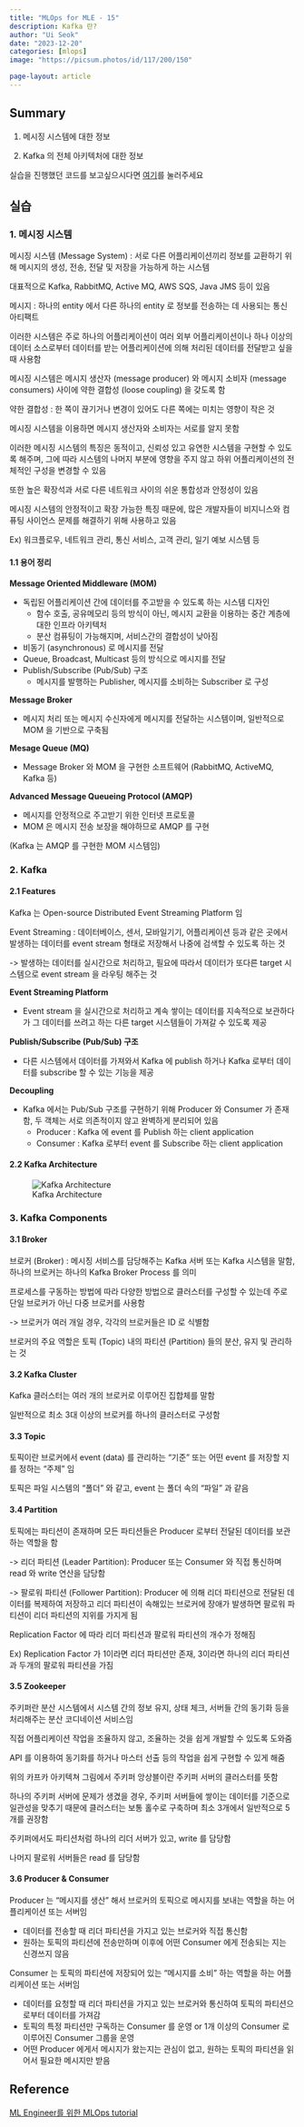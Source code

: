 ```yaml
---
title: "MLOps for MLE - 15"
description: Kafka 란?
author: "Ui Seok"
date: "2023-12-20"
categories: [mlops]
image: "https://picsum.photos/id/117/200/150"

page-layout: article
---
```


## Summary

1. 메시징 시스템에 대한 정보

2. Kafka 의 전체 아키텍처에 대한 정보

::: {.callout-note}
실습을 진행했던 코드를 보고싶으시다면 [여기](https://github.com/Ui-Seok/mlops-tutorial)를 눌러주세요
:::


## 실습

### 1. 메시징 시스템

메시징 시스템 (Message System) : 서로 다른 어플리케이션끼리 정보를 교환하기 위해 메시지의 생성, 전송, 전달 및 저장을 가능하게 하는 시스템

대표적으로 Kafka, RabbitMQ, Active MQ, AWS SQS, Java JMS 등이 있음

메시지 : 하나의 entity 에서 다른 하나의 entity 로 정보를 전송하는 데 사용되는 통신 아티팩트

이러한 시스템은 주로 하나의 어플리케이션이 여러 외부 어플리케이션이나 하나 이상의 데이터 소스로부터 데이터를 받는 어플리케이션에 의해 처리된 데이터를 전달받고 싶을 때 사용함

메시징 시스템은 메시지 생산자 (message producer) 와 메시지 소비자 (message consumers) 사이에 약한 결합성 (loose coupling) 을 갖도록 함

약한 결합성 : 한 쪽이 끊기거나 변경이 있어도 다른 쪽에는 미치는 영향이 작은 것

메시징 시스템을 이용하면 메시지 생산자와 소비자는 서로를 알지 못함

이러한 메시징 시스템의 특징은 동적이고, 신뢰성 있고 유연한 시스템을 구현할 수 있도록 해주며, 그에 따라 시스템의 나머지 부분에 영향을 주지 않고 하위 어플리케이션의 전체적인 구성을 변경할 수 있음

또한 높은 확장석과 서로 다른 네트워크 사이의 쉬운 통합성과 안정성이 있음

메시징 시스템의 안정적이고 확장 가능한 특징 때문에, 많은 개발자들이 비지니스와 컴퓨팅 사이언스 문제를 해결하기 위해 사용하고 있음

Ex) 워크플로우, 네트워크 관리, 통신 서비스, 고객 관리, 일기 예보 시스템 등

#### 1.1 용어 정리

**Message Oriented Middleware (MOM)**

- 독립된 어플리케이션 간에 데이터를 주고받을 수 있도록 하는 시스템 디자인
    - 함수 호출, 공유메모리 등의 방식이 아닌, 메시지 교환을 이용하는 중간 계층에 대한 인프라 아키텍처
    - 분산 컴퓨팅이 가능해지며, 서비스간의 결합성이 낮아짐
- 비동기 (asynchronous) 로 메시지를 전달
- Queue, Broadcast, Multicast 등의 방식으로 메시지를 전달
- Publish/Subscribe (Pub/Sub) 구조
    - 메시지를 발행하는 Publisher, 메시지를 소비하는 Subscriber 로 구성

**Message Broker**

- 메시지 처리 또는 메시지 수신자에게 메시지를 전달하는 시스템이며, 일반적으로 MOM 을 기반으로 구축됨

**Mesage Queue (MQ)**

- Message Broker 와 MOM 을 구현한 소프트웨어 (RabbitMQ, ActiveMQ, Kafka 등)

**Advanced Message Queueing Protocol (AMQP)**

- 메시지를 안정적으로 주고받기 위한 인터넷 프로토콜
- MOM 은 메시지 전송 보장을 해야하므로 AMQP 를 구현

(Kafka 는 AMQP 를 구현한 MOM 시스템임)


### 2. Kafka

#### 2.1 Features

Kafka 는 Open-source Distributed Event Streaming Platform 임

Event Streaming : 데이터베이스, 센서, 모바일기기, 어플리케이션 등과 같은 곳에서 발생하는 데이터를 event stream 형태로 저장해서 나중에 검색할 수 있도록 하는 것

-> 발생하는 데이터를 실시간으로 처리하고, 필요에 따라서 데이터가 또다른 target 시스템으로 event stream 을 라우팅 해주는 것

**Event Streaming Platform**

- Event stream 을 실시간으로 처리하고 계속 쌓이는 데이터를 지속적으로 보관하다가 그 데이터를 쓰려고 하는 다른 target 시스템들이 가져갈 수 있도록 제공

**Publish/Subscribe (Pub/Sub) 구조**

- 다른 시스템에서 데이터를 가져와서 Kafka 에 publish 하거나 Kafka 로부터 데이터를 subscribe 할 수 있는 기능을 제공

**Decoupling**

- Kafka 에서는 Pub/Sub 구조를 구현하기 위해 Producer 와 Consumer 가 존재함, 두 객체는 서로 의존적이지 않고 완벽하게 분리되어 있음
    - Producer : Kafka 에 event 를 Publish 하는 client application
    - Consumer : Kafka 로부터 event 를 Subscribe 하는 client application

#### 2.2 Kafka Architecture

![Kafka Architecture](fig1.png)


### 3. Kafka Components

#### 3.1 Broker

브로커 (Broker) : 메시징 서비스를 담당해주는 Kafka 서버 또는 Kafka 시스템을 말함, 하나의 브로커는 하나의 Kafka Broker Process 를 의미

프로세스를 구동하는 방법에 따라 다양한 방법으로 클러스터를 구성할 수 있는데 주로 단일 브로커가 아닌 다중 브로커를 사용함

-> 브로커가 여러 개일 경우, 각각의 브로커들은 ID 로 식별함

브로커의 주요 역할은 토픽 (Topic) 내의 파티션 (Partition) 들의 분산, 유지 및 관리하는 것

#### 3.2 Kafka Cluster

Kafka 클러스터는 여러 개의 브로커로 이루어진 집합체를 말함

일반적으로 최소 3대 이상의 브로커를 하나의 클러스터로 구성함

#### 3.3 Topic

토픽이란 브로커에서 event (data) 를 관리하는 "기준" 또는 어떤 event 를 저장할 지를 정하는 "주제" 임

토픽은 파일 시스템의 "폴더" 와 같고, event 는 폴더 속의 "파일" 과 같음

#### 3.4 Partition

토픽에는 파티션이 존재하며 모든 파티션들은 Producer 로부터 전달된 데이터를 보관하는 역할을 함

-> 리더 파티션 (Leader Partition): Producer 또는 Consumer 와 직접 통신하며 read 와 write 연산을 담당함

-> 팔로워 파티션 (Follower Partition): Producer 에 의해 리더 파티션으로 전달된 데이터를 복제하여 저장하고 리더 파티션이 속해있는 브로커에 장애가 발생하면 팔로워 파티션이 리더 파티션의 지위를 가지게 됨

Replication Factor 에 따라 리더 파티션과 팔로워 파티션의 개수가 정해짐

Ex) Replication Factor 가 1이라면 리더 파티션만 존재, 3이라면 하나의 리더 파티션과 두개의 팔로워 파티션을 가짐

#### 3.5 Zookeeper

주키퍼란 분산 시스템에서 시스템 간의 정보 유지, 상태 체크, 서버들 간의 동기화 등을 처리해주는 분산 코디네이션 서비스임

직접 어플리케이션 작업을 조율하지 않고, 조율하는 것을 쉽게 개발할 수 있도록 도와줌

API 를 이용하여 동기화를 하거나 마스터 선출 등의 작업을 쉽게 구현할 수 있게 해줌

위의 카프카 아키텍쳐 그림에서 주키퍼 앙상블이란 주키퍼 서버의 클러스터를 뜻함

하나의 주키퍼 서버에 문제가 생겼을 경우, 주키퍼 서버들에 쌓이는 데이터를 기준으로 일관성을 맞추기 때문에 클러스터는 보통 홀수로 구축하며 최소 3개에서 일반적으로 5개를 권장함

주키퍼에서도 파티션처럼 하나의 리더 서버가 있고, write 를 담당함

나머지 팔로워 서버들은 read 를 담당함

#### 3.6 Producer & Consumer

Producer 는 "메시지를 생산" 해서 브로커의 토픽으로 메시지를 보내는 역할을 하는 어플리케이션 또는 서버임

- 데이터를 전송할 때 리더 파티션을 가지고 있는 브로커와 직접 통신함
- 원하는 토픽의 파티션에 전송만하며 이후에 어떤 Consumer 에게 전송되는 지는 신경쓰지 않음

Consumer 는 토픽의 파티션에 저장되어 있는 "메시지를 소비" 하는 역할을 하는 어플리케이션 또는 서버임

- 데이터를 요청할 때 리더 파티션을 가지고 있는 브로커와 통신하여 토픽의 파티션으로부터 데이터를 가져감
- 토픽의 특정 파티션만 구독하는 Consumer 를 운영 or 1개 이상의 Consumer 로 이루어진 Consumer 그룹을 운영
- 어떤 Producer 에게서 메시지가 왔는지는 관심이 없고, 원하는 토픽의 파티션을 읽어서 필요한 메시지만 받음




## Reference

[ML Engineer를 위한 MLOps tutorial](https://mlops-for-mle.github.io/tutorial/)